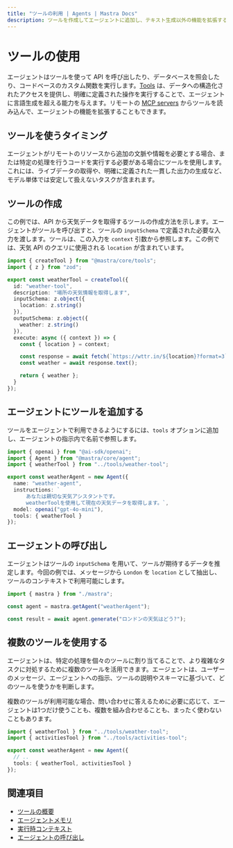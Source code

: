 ```yaml
---
title: "ツールの利用 | Agents | Mastra Docs"
description: ツールを作成してエージェントに追加し、テキスト生成以外の機能を拡張する方法を学びます。
---
```


# ツールの使用

エージェントはツールを使って API を呼び出したり、データベースを照会したり、コードベースのカスタム関数を実行します。[Tools](../tools-mcp/overview.mdx) は、データへの構造化されたアクセスを提供し、明確に定義された操作を実行することで、エージェントに言語生成を超える能力を与えます。リモートの [MCP servers](../tools-mcp/mcp-overview.mdx) からツールを読み込んで、エージェントの機能を拡張することもできます。

## ツールを使うタイミング

エージェントがリモートのリソースから追加の文脈や情報を必要とする場合、または特定の処理を行うコードを実行する必要がある場合にツールを使用します。これには、ライブデータの取得や、明確に定義された一貫した出力の生成など、モデル単体では安定して扱えないタスクが含まれます。

## ツールの作成

この例では、API から天気データを取得するツールの作成方法を示します。エージェントがツールを呼び出すと、ツールの `inputSchema` で定義された必要な入力を渡します。ツールは、この入力を `context` 引数から参照します。この例では、天気 API のクエリに使用される `location` が含まれています。

```typescript {14,16} filename="src/mastra/tools/weather-tool.ts" showLineNumbers copy
import { createTool } from "@mastra/core/tools";
import { z } from "zod";

export const weatherTool = createTool({
  id: "weather-tool",
  description: "場所の天気情報を取得します",
  inputSchema: z.object({
    location: z.string()
  }),
  outputSchema: z.object({
    weather: z.string()
  }),
  execute: async ({ context }) => {
    const { location } = context;

    const response = await fetch(`https://wttr.in/${location}?format=3`);
    const weather = await response.text();

    return { weather };
  }
});
```


## エージェントにツールを追加する

ツールをエージェントで利用できるようにするには、`tools` オプションに追加し、エージェントの指示内で名前で参照します。

```typescript {9,11} filename="src/mastra/agents/weather-agent.ts" showLineNumbers copy
import { openai } from "@ai-sdk/openai";
import { Agent } from "@mastra/core/agent";
import { weatherTool } from "../tools/weather-tool";

export const weatherAgent = new Agent({
  name: "weather-agent",
  instructions: `
      あなたは親切な天気アシスタントです。
      weatherToolを使用して現在の天気データを取得します。`,
  model: openai("gpt-4o-mini"),
  tools: { weatherTool }
});
```


## エージェントの呼び出し

エージェントはツールの `inputSchema` を用いて、ツールが期待するデータを推定します。今回の例では、メッセージから `London` を `location` として抽出し、ツールのコンテキストで利用可能にします。

```typescript {5} filename="src/test-tool.ts" showLineNumbers copy
import { mastra } from "./mastra";

const agent = mastra.getAgent("weatherAgent");

const result = await agent.generate("ロンドンの天気はどう?");
```


## 複数のツールを使用する

エージェントは、特定の処理を個々のツールに割り当てることで、より複雑なタスクに対処するために複数のツールを活用できます。エージェントは、ユーザーのメッセージ、エージェントへの指示、ツールの説明やスキーマに基づいて、どのツールを使うかを判断します。

複数のツールが利用可能な場合、問い合わせに答えるために必要に応じて、エージェントは1つだけ使うことも、複数を組み合わせることも、まったく使わないこともあります。

```typescript {6} filename="src/mastra/agents/weather-agent.ts" showLineNumbers copy
import { weatherTool } from "../tools/weather-tool";
import { activitiesTool } from "../tools/activities-tool";

export const weatherAgent = new Agent({
  // ..
  tools: { weatherTool, activitiesTool }
});
```


## 関連項目

- [ツールの概要](../tools-mcp/overview.mdx)
- [エージェントメモリ](./agent-memory.mdx)
- [実行時コンテキスト](../server-db/runtime-context.mdx)
- [エージェントの呼び出し](../../examples/agents/calling-agents.mdx)